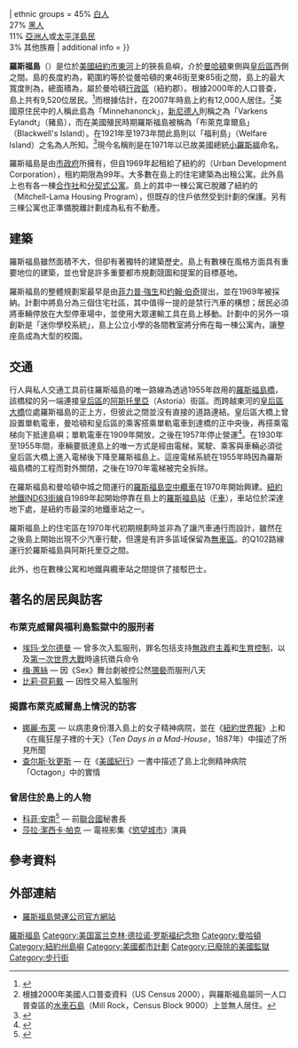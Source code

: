 {{About|位於美國紐約市的島嶼|其他同名的島嶼|羅斯福島}}
{{Coord|40.761927|-73.950093|region:US_type:landmark|display=title}}
{{stack begin}}
{{Infobox islands
| name             = 羅斯福島<br><small>Roosevelt Island</small>
| image name       = Roosevelt Island-Main Street.jpg
| image caption    = 羅斯福島上的主要大街
| image size       = 267px
| locator map      = {{Location map|United States Manhattan|caption=|float=center|width=220|lat=40.761927|long=-73.950093}}
| map caption      = 羅斯福島（曼哈頓）
| native name      =
| native name link =
| nickname         =
| location         = [[紐約州|紐約州]][[紐約市|紐約市]][[東河_(紐約市)|東河]]
| coordinates      = {{Coord|40.761927|N|73.950093|W|display=inline}}
| archipelago      =
| total islands    =
| major islands    =
| area             = {{convert|0.6|km2|sqmi}}
| length           = {{convert|3|km|mi}}
| width            = {{convert|0.24|km|mi}}
| highest mount    =
| elevation ft     =
| country          = 美國
| country admin divisions title     = 州
| country admin divisions           = [[紐約州|紐約]]
| country admin divisions title 1   = 市
| country admin divisions 1         = [[紐約市|紐約市]]
| country admin divisions title 2   = [[行政區_(紐約市)|行政區]]
| country admin divisions 2         = [[曼哈頓|曼哈頓]]
| country largest city              =
| country largest city population   =
| population       = 9,520
| population as of = 2000
| density sqmi     = {{#expr: 9520/0.23 round 0}}
| ethnic groups    = 45% [[白人|白人]]<br>27% [[黑人|黑人]]<br>11% [[亞洲人|亞洲人]]或[[太平洋島民|太平洋島民]]<br>3% 其他族裔
| additional info  =
}}
{{stack end}}

'''羅斯福島'''（{{lang-en|Roosevelt Island}}）是位於[[美國|美國]][[紐約市|紐約市]][[東河_(紐約市)|東河]]上的狹長島嶼，介於[[曼哈頓|曼哈頓]]東側與[[皇后區|皇后區]]西側之間。島的長度約為{{convert|3|km}}，範圍約等於從曼哈頓的東46街至東85街之間，島上的最大寬度則為{{convert|240|m}}，總面積為{{convert|0.59|km2|acre}}，屬於曼哈頓[[行政區_(紐約市)|行政區]]（紐約郡）。根據2000年的人口普查，島上共有9,520位居民。<ref>{{cite news |title=An Island Joins the Mainstream |first=C.J. |last=Hughes |url=http://www.nytimes.com/2007/09/02/realestate/02livi.html |newspaper=The New York Times |date=September 2, 2007 |accessdate=May 22, 2010}}</ref>而根據{{link-en|羅斯福島營運公司|Roosevelt Island Operating Corporation}}估計，在2007年時島上約有12,000人居住。<ref>根據2000年美國人口普查資料（US Census 2000），與羅斯福島屬同一人口普查區的[[水車石島|水車石島]]（Mill Rock，Census Block 9000）上並無人居住。</ref>美國原住民中的{{link-en|勒纳佩族|Lenape}}人稱此島為「Minnehanonck」，[[新尼德蘭|新尼德人]]則稱之為「Varkens Eylandt」（豬島），而在美國殖民時期羅斯福島被稱為「布萊克韋爾島」（Blackwell's Island）。在1921年至1973年間此島則以「福利島」（Welfare Island）之名為人所知。<ref name=pollak>{{cite news | last = Pollak | first = Micheal | title = Name that Island | newspaper = New York Times |date = December 14, 2012 |url = http://www.nytimes.com/2012/12/16/nyregion/before-it-was-called-roosevelt-island.html |accessdate = 2012-12-16   | quote = }}</ref>現今名稱則是在1971年以已故美國總統[[富蘭克林·德拉諾·羅斯福|小羅斯福]]命名。

羅斯福島是由[[紐約市政府|市政府]]所擁有，但自1969年起租給了紐約的{{link-en|城市開發公司|Urban Development Corporation}}（Urban Development Corporation），租約期限為99年。大多數在島上的住宅建築為出租公寓。此外島上也有各一棟[[合作社|合作社]]和[[分契式公寓|分契式公寓]]。島上的其中一棟公寓已脫離了紐約的{{link-en|米契拉瑪住宅計劃|Mitchell-Lama Housing Program}}（Mitchell-Lama Housing Program），但既存的住戶依然受到計劃的保護。另有三棟公寓也正準備脫離計劃成為私有不動產。

== 建築 ==
羅斯福島雖然面積不大，但卻有著獨特的建築歷史。島上有數棟在風格方面具有重要地位的建築，並也曾是許多重要都市規劃競圖和提案的目標基地。

羅斯福島的整體規劃案最早是由[[菲力普·強生|菲力普·強生]]和[[约翰·伯奇|约翰·伯奇]]提出，並在1969年被{{link-en|紐約州都市開發公司|New York State Urban Development Corporation}}採納。計劃中將島分為三個住宅社區，其中值得一提的是禁行汽車的構想；居民必須將車輛停放在大型停車場中，並使用大眾運輸工具在島上移動。計劃中的另外一項創新是「迷你學校系統」，島上公立小學的各間教室將分佈在每一棟公寓內，讓整座島成為大型的校園。

== 交通 ==
行人與私人交通工具前往羅斯福島的唯一路線為透過1955年啟用的[[羅斯福島橋|羅斯福島橋]]，該橋樑的另一端連接[[皇后區|皇后區]]的[[阿斯托里亞_(皇后區)|阿斯托里亞]]（Astoria）街區。而跨越東河的[[皇后區大橋|皇后區大橋]]位處羅斯福島的正上方，但彼此之間並沒有直接的道路連結。皇后區大橋上曾設置單軌電車，曼哈頓和皇后區的乘客搭乘單軌電車到達橋的正中央後，再搭乘電梯向下抵達島嶼；單軌電車在1909年開放，之後在1957年停止營運<ref>{{cite news |title=City's Last Trolley at End of Line; Buses Will Replace 49-Year Route on Queensboro Span |first=Phillips |last=McCandlish |url=http://select.nytimes.com/gst/abstract.html?res=F10C15FF345A137A93C5A9178FD85F438585F9 |newspaper=The New York Times |date=April 7, 1957 |page=1 |accessdate=August 17, 2008}}</ref>。在1930年至1955年間，車輛要抵達島上的唯一方式是經由電梯，駕駛、乘客與車輛必須從皇后區大橋上進入電梯後下降至羅斯福島上。這座電梯系統在1955年時因為羅斯福島橋的工程而對外關閉，之後在1970年電梯被完全拆除。

在羅斯福島和曼哈頓中城之間運行的[[羅斯福島空中纜車|羅斯福島空中纜車]]在1970年開始興建。[[紐約地鐵|紐約地鐵]][[獨立地鐵系統|IND]][[63街線|63街線]]自1989年起開始停靠在島上的[[羅斯福島車站_(IND_63街線)|羅斯福島站]]（[[紐約地鐵F線|F車]]），車站位於深達地下{{convert|30|m|ft}}處，是紐約市最深的地鐵車站之一。

羅斯福島上的住宅區在1970年代初期規劃時並非為了讓汽車通行而設計，雖然在之後島上開始出現不少汽車行駛，但還是有許多區域保留為[[步行街|無車區]]。{{link-en|MTA巴士公司|MTA Regional Bus Operations}}的Q102路線運行於羅斯福島與阿斯托里亞之間。

此外，{{link-en|羅斯福島營運公司|Roosevelt Island Operating Corporation}}也在數棟公寓和地鐵與纜車站之間提供了接駁巴士。

== 著名的居民與訪客 ==
=== 布萊克威爾與福利島監獄中的服刑者 ===
*[[埃玛·戈尔德曼|埃玛·戈尔德曼]] — 曾多次入監服刑，罪名包括支持[[無政府主義|無政府主義]]和[[生育控制|生育控制]]，以及[[第一次世界大戰|第一次世界大戰]]時違抗徵兵命令
*[[梅·蕙絲|梅·蕙絲]] — 因《Sex》舞台劇被控公然[[猥褻|猥褻]]而服刑八天
*[[比莉·荷莉戴|比莉·荷莉戴]] — 因性交易入監服刑

=== 揭露布萊克威爾島上情況的訪客 ===
*[[娜麗·布萊|娜麗·布萊]] — 以病患身份潛入島上的女子精神病院，並在《[[紐約世界報|紐約世界報]]》上和《在瘋狂屋子裡的十天》（''Ten Days in a Mad-House''，1887年）中描述了所見所聞
*[[查尔斯·狄更斯|查尔斯·狄更斯]] — 在《[[美國紀行|美國紀行]]》一書中描述了島上北側精神病院「Octagon」中的實情

=== 曾居住於島上的人物 ===
*[[科菲·安南|科菲·安南]]<ref>{{cite news |title=Roosevelt Island Pitch: Better than the 'Burbs |first=Craig |last=Karmin |url=http://online.wsj.com/article/SB10001424052748703467304575383182822078818.html |newspaper=The Wall Street Journal |date=July 23, 2010 |accessdate=2011-01-23}}</ref> — 前[[聯合國|聯合國]]秘書長
*[[莎拉·潔西卡·帕克|莎拉·潔西卡·帕克]] — 電視影集《[[慾望城市|慾望城市]]》演員

== 參考資料 ==
{{reflist|2}}

== 外部連結 ==
{{Sister project links|Roosevelt Island|羅斯福島}}
*[http://www.rioc.com/ 羅斯福島營運公司官方網站]{{en}}

[[Category:羅斯福島|]]
[[Category:美国富兰克林·德拉诺·罗斯福纪念物|Category:美国富兰克林·德拉诺·罗斯福纪念物]]
[[Category:曼哈頓|Category:曼哈頓]]
[[Category:紐約州島嶼|Category:紐約州島嶼]]
[[Category:美國都市計劃|Category:美國都市計劃]]
[[Category:已廢除的美國監獄|Category:已廢除的美國監獄]]
[[Category:步行街|Category:步行街]]
